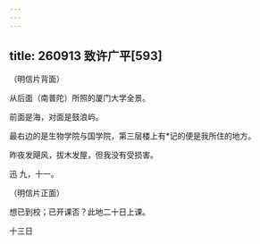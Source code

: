 ```yaml
---
---
---
```

title: 260913 致许广平[593]
---




（明信片背面）

从后面（南普陀）所照的厦门大学全景。

前面是海，对面是鼓浪屿。

最右边的是生物学院与国学院，第三层楼上有*记的便是我所住的地方。

昨夜发飓风，拔木发屋，但我没有受损害。

迅 九，十一。

（明信片正面）

想已到校；已开课否？此地二十日上课。

十三日